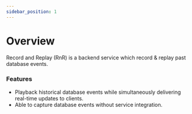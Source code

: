 ```yaml
---
sidebar_position: 1
---
```

# Overview

Record and Replay (RnR) is a backend service which record & replay past database events.

### Features

- Playback historical database events while simultaneously delivering real-time updates to clients.
- Able to capture database events without service integration.
